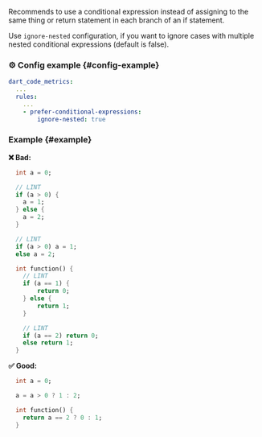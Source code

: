 
<RuleDetails version="1.8.0" severity="style" hasFix hasConfig />

Recommends to use a conditional expression instead of assigning to the same thing or return statement in each branch of an if statement.

Use `ignore-nested` configuration, if you want to ignore cases with multiple nested conditional expressions (default is false).

### ⚙️ Config example {#config-example}

```yaml
dart_code_metrics:
  ...
  rules:
    ...
    - prefer-conditional-expressions:
        ignore-nested: true
```

### Example {#example}

**❌ Bad:**

```dart
  int a = 0;

  // LINT
  if (a > 0) {
    a = 1;
  } else {
    a = 2;
  }

  // LINT
  if (a > 0) a = 1;
  else a = 2;

  int function() {
    // LINT
    if (a == 1) {
        return 0;
    } else {
        return 1;
    }

    // LINT
    if (a == 2) return 0;
    else return 1;
  }
```

**✅ Good:**

```dart
  int a = 0;

  a = a > 0 ? 1 : 2;

  int function() {
    return a == 2 ? 0 : 1;
  }
```

